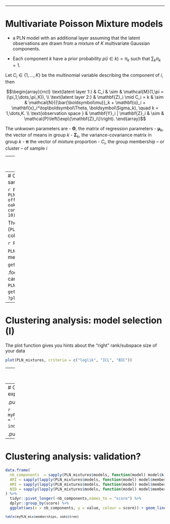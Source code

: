 
---

# Multivariate Poisson Mixture models

  - a PLN model with an additional layer assuming that the latent observations are drawn from a mixture of $K$ multivariate Gaussian components. 
  
  - Each component $k$ have a prior probability $p(i \in k) = \pi_k$ such that $\sum_k \pi_k = 1$. 
  
  Let $C_i\in \{1,\dots,K\}$  be the multinomial variable describing the component of $i$, then
  
$$\begin{array}{rrcl}
    \text{latent layer 1:} & C_i & \sim & \mathcal{M}(1,\pi = (\pi_1,\dots,\pi_K)), \\
    \text{latent layer 2:} &   \mathbf{Z}_i \mid C_i =  k & \sim & 
    \mathcal{N}({\bar{\boldsymbol\mu}}_k + \mathbf{o}_i + \mathbf{x}_i^\top\boldsymbol\Theta, \boldsymbol\Sigma_k),  \quad k = 1,\dots,K. \\
  \text{observation space } &  \mathbf{Y}_i | \mathbf{Z}_i & \sim & \mathcal{P}\left(\exp\{\mathbf{Z}_i\}\right).
    \end{array}$$

The unkwown parameters are 
- $\boldsymbol\Theta$, the matrix of regression parameters
- ${\boldsymbol\mu}_k$, the vector of means in group $k$
- ${\boldsymbol\Sigma}_k$, the variance-covariance matrix in group $k$
- ${\boldsymbol\pi}$ the vector of mixture proportion
- $C_i$, the group membership -- or cluster -- of sample $i$

---
# PLN mixture: additional details

## Parametrization of the covariance matrices

When $p$ is large, general forms of ${\boldsymbol\Sigma}^{(k)}$ lead to a prohibitive number of parameters

$\rightsquigarrow$ We include constrained parametrizations of the covariance matrices to reduce the computational burden and avoid over-fitting:

$$\begin{array}{rrcll}
    \text{no restriction:} & \boldsymbol\Sigma_k & = & \text{symmetric} & \text{($ K p (p+1)/2$ parameters),} \\
    \text{diagonal covariances:} & \boldsymbol\Sigma_k & = &\mathrm{diag}({d}_k) & \text{($2 K p$ parameters),} \\
    \text{spherical covariances:} & \boldsymbol\Sigma_k & = &  \sigma_k^2 {I} & \text{($K (p + 1)$ parameters).} \\
\end{array}$$

## Features

  - **Optimization**: _"Similar"_ variational framework (with different gradients)
  - **Model selection**: variational BIC/ICL, need restart and smoothing
      - $\tilde{\text{BIC}}_K = J(\theta, K) - \frac12 \log(n) \mathrm{\#param}$
      - $\tilde{\text{ICL}}_K = \tilde{\text{BIC}}_K - \mathcal{H}(K)$
---
# Clustering of the oaks samples

```r
PLN_mixtures <- 
  PLNmixture(Abundance ~ 1 + offset(log(Offset)), data = oaks,
             clusters = 1:5, control_main = list(cores = 10))
```

The ouput is of class (`PLNmixturefamily`). It a collection of `R` objects:

```r
PLN_mixtures
```

`PLNmixturesfamily` has three methods: `plot`, `getModel`, `getBestModel`<sup>1</sup> 

.footnote[[1] Additional help can be found with `?PLNmixturefamily`, `?getBestModel.PLNmixturefamily`, `?plot.PLNmixturefamily`]


---
# Clustering analysis: model selection (I)

The plot function gives you hints about the "right" rank/subspace size of your data

```r
plot(PLN_mixtures, criteria = c("loglik", "ICL", "BIC"))
```

---
# Clustering analysis: model selection (II)

To extract a particular model from the collection, use `getBestModel`:

```r
myPLN_mix <- getBestModel(PLN_mixtures, "BIC")
```

The extracted object has class `PLNmixturefit`. It contains various information plus $K$ components with class `PLNfit`.

<small>
```r
myPLN_mix
```

```r
myPLN_mix$components[[1]]
```
</small>

---
# Clustering analysis: model exploration and vizualisation

.pull-left[
```r
myPLN_mix$plot_clustering_pca()
```

```r
myPLN_mix$plot_clustering_pca(main = 'clustering memberships in individual factor map')
```
]

.pull-right[
```r
myPLN_mix$plot_clustering_data()
```
]

---
# Clustering analysis: validation?

```r
data.frame(
  nb_components  = sapply(PLN_mixtures$models, function(model) model$k),
  ARI = sapply(lapply(PLN_mixtures$models, function(model) model$memberships), aricode::ARI, oaks$tree),
  AMI = sapply(lapply(PLN_mixtures$models, function(model) model$memberships), aricode::AMI, oaks$tree),
  NID = sapply(lapply(PLN_mixtures$models, function(model) model$memberships), aricode::NID, oaks$tree)
) %>%
  tidyr::pivot_longer(-nb_components,names_to = "score") %>%
  dplyr::group_by(score) %>%
  ggplot(aes(x = nb_components, y = value, colour = score)) + geom_line() + theme_bw() + labs(y = "clustering similarity", x = "number of components")
```

<small>
```r
table(myPLN_mix$memberships, oaks$tree)
```
</small>

